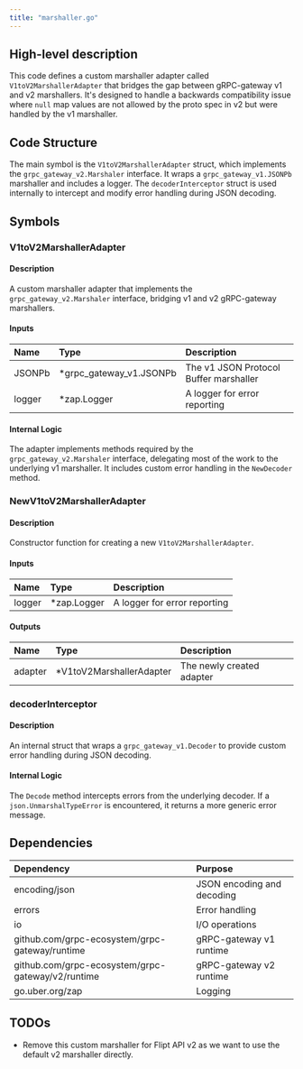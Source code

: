 ```yaml
---
title: "marshaller.go"
---
```


## High-level description
This code defines a custom marshaller adapter called `V1toV2MarshallerAdapter` that bridges the gap between gRPC-gateway v1 and v2 marshallers. It's designed to handle a backwards compatibility issue where `null` map values are not allowed by the proto spec in v2 but were handled by the v1 marshaller.

## Code Structure
The main symbol is the `V1toV2MarshallerAdapter` struct, which implements the `grpc_gateway_v2.Marshaler` interface. It wraps a `grpc_gateway_v1.JSONPb` marshaller and includes a logger. The `decoderInterceptor` struct is used internally to intercept and modify error handling during JSON decoding.

## Symbols

### V1toV2MarshallerAdapter
#### Description
A custom marshaller adapter that implements the `grpc_gateway_v2.Marshaler` interface, bridging v1 and v2 gRPC-gateway marshallers.

#### Inputs
| Name | Type | Description |
|:-----|:-----|:------------|
| JSONPb | *grpc_gateway_v1.JSONPb | The v1 JSON Protocol Buffer marshaller |
| logger | *zap.Logger | A logger for error reporting |

#### Internal Logic
The adapter implements methods required by the `grpc_gateway_v2.Marshaler` interface, delegating most of the work to the underlying v1 marshaller. It includes custom error handling in the `NewDecoder` method.

### NewV1toV2MarshallerAdapter
#### Description
Constructor function for creating a new `V1toV2MarshallerAdapter`.

#### Inputs
| Name | Type | Description |
|:-----|:-----|:------------|
| logger | *zap.Logger | A logger for error reporting |

#### Outputs
| Name | Type | Description |
|:-----|:-----|:------------|
| adapter | *V1toV2MarshallerAdapter | The newly created adapter |

### decoderInterceptor
#### Description
An internal struct that wraps a `grpc_gateway_v1.Decoder` to provide custom error handling during JSON decoding.

#### Internal Logic
The `Decode` method intercepts errors from the underlying decoder. If a `json.UnmarshalTypeError` is encountered, it returns a more generic error message.

## Dependencies
| Dependency | Purpose |
|:-----------|:--------|
| encoding/json | JSON encoding and decoding |
| errors | Error handling |
| io | I/O operations |
| github.com/grpc-ecosystem/grpc-gateway/runtime | gRPC-gateway v1 runtime |
| github.com/grpc-ecosystem/grpc-gateway/v2/runtime | gRPC-gateway v2 runtime |
| go.uber.org/zap | Logging |

## TODOs
- Remove this custom marshaller for Flipt API v2 as we want to use the default v2 marshaller directly.